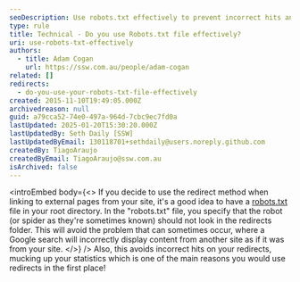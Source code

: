 ```yaml
---
seoDescription: Use robots.txt effectively to prevent incorrect hits and maintain accurate statistics by specifying crawlable areas for search engines.
type: rule
title: Technical - Do you use Robots.txt file effectively?
uri: use-robots-txt-effectively
authors:
  - title: Adam Cogan
    url: https://ssw.com.au/people/adam-cogan
related: []
redirects:
  - do-you-use-your-robots-txt-file-effectively
created: 2015-11-10T19:49:05.000Z
archivedreason: null
guid: a79cca52-74e0-497a-964d-7cbc9ec7fd0a
lastUpdated: 2025-01-20T15:30:20.000Z
lastUpdatedBy: Seth Daily [SSW]
lastUpdatedByEmail: 130118701+sethdaily@users.noreply.github.com
createdBy: TiagoAraujo
createdByEmail: TiagoAraujo@ssw.com.au
isArchived: false
---
```


<introEmbed
  body={<>
If you decide to use the redirect method when linking to external pages from your site, it's a good idea to have a [robots.txt](https://www.robotstxt.org) file in your root directory. In the "robots.txt" file, you specify that the robot (or spider as they're sometimes known) should not look in the redirects folder. This will avoid the problem that can sometimes occur, where a Google search will incorrectly display content from another site as if it was from your site.
  </>}
/>
Also, this avoids incorrect hits on your redirects, mucking up your statistics which is one of the main reasons you would use redirects in the first place!
